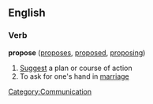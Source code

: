 ==English==

===Verb===
'''propose'''  ([[proposes]], [[proposed]], [[proposing]])
#[[Suggest]] a plan or course of action
#To ask for one's hand in [[marriage]]

[[Category:Communication]]